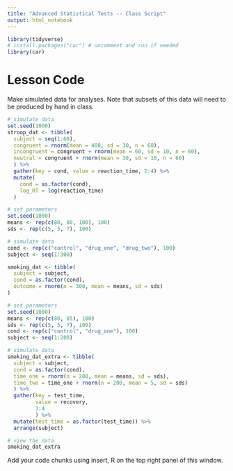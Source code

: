 ---
title: "Advanced Statistical Tests -- Class Script"
output: html_notebook
---

```{r 7_load_libraries, message = FALSE}
library(tidyverse)
# install.packages("car") # uncomment and run if needed
library(car)
```

# Lesson Code

Make simulated data for analyses. Note that subsets of this data will need to be produced by hand in class.

```{r 7_simulate_data}
# simulate data
set.seed(1000)
stroop_dat <- tibble(
  subject = seq(1:60),
  congruent = rnorm(mean = 400, sd = 30, n = 60),
  incongruent = congruent + rnorm(mean = 60, sd = 10, n = 60),
  neutral = congruent + rnorm(mean = 30, sd = 10, n = 60)
  ) %>%
  gather(key = cond, value = reaction_time, 2:4) %>% 
  mutate(
    cond = as.factor(cond),
    log_RT = log(reaction_time)
  )

# set parameters
set.seed(1000)
means <- rep(c(80, 80, 100), 100)
sds <- rep(c(5, 5, 7), 100)

# simulate data
cond <- rep(c("control", "drug_one", "drug_two"), 100)
subject <- seq(1:300)

smoking_dat <- tibble(
  subject = subject,
  cond = as.factor(cond),
  outcome = rnorm(n = 300, mean = means, sd = sds)
)

# set parameters
set.seed(1000)
means <- rep(c(80, 85), 100)
sds <- rep(c(5, 5, 7), 100)
cond <- rep(c("control", "drug_one"), 100)
subject <- seq(1:200)

# simulate data
smoking_dat_extra <- tibble(
  subject = subject,
  cond = as.factor(cond),
  time_one = rnorm(n = 200, mean = means, sd = sds),
  time_two = time_one + rnorm(n = 200, mean = 5, sd = sds)
  ) %>%
  gather(key = test_time,
         value = recovery,
         3:4
         ) %>%
  mutate(test_time = as.factor(test_time)) %>%
  arrange(subject)

# view the data
smoking_dat_extra
```

Add your code chunks using insert, R on the top right panel of this window.

```{r 7_your_code_chunk}

```

